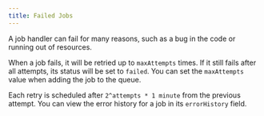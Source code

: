 ```yaml
---
title: Failed Jobs
---
```


A job handler can fail for many reasons, such as a bug in the code or running out of resources.

When a job fails, it will be retried up to `maxAttempts` times. If it still fails after all attempts, its status will be set to `failed`. You can set the `maxAttempts` value when adding the job to the queue.

Each retry is scheduled after `2^attempts * 1 minute` from the previous attempt. You can view the error history for a job in its `errorHistory` field.
